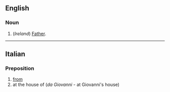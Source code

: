 ==English==
===Noun===

#(''Ireland'') [[Father]].

----
==Italian==
===Preposition===
#[[from]]
#at the house of (''da Giovanni'' - at Giovanni's house)